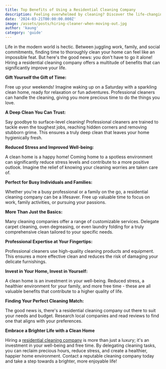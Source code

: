 ```yaml
---
title: Top Benefits of Using a Residential Cleaning Company
description: Feeling overwhelmed by cleaning? Discover the life-changing benefits of hiring a residential cleaning company! Reclaim weekends, achieve a deep clean, reduce stress, and invest in your well-being. Breathe easy and live brighter with a spotless home!
date: '2024-03-21T00:00:00.000Z'
image: /assets/posts/hiring-cleaner-when-moving-out.jpg
author: 'kaung'
category: 'guide'
---
```


Life in the modern world is hectic. Between juggling work, family, and social commitments, finding time to thoroughly clean your home can feel like an impossible feat. But here's the good news: you don't have to go it alone!  Hiring a residential cleaning company offers a multitude of benefits that can significantly improve your life.

**Gift Yourself the Gift of Time:**

Free up your weekends! Imagine waking up on a Saturday with a sparkling clean home, ready for relaxation or fun adventures. Professional cleaners can handle the cleaning, giving you more precious time to do the things you love.

**A Deep Clean You Can Trust:**

Say goodbye to surface-level cleaning! Professional cleaners are trained to tackle even the toughest jobs, reaching hidden corners and removing stubborn grime. This ensures a truly deep clean that leaves your home hygienically fresh.

**Reduced Stress and Improved Well-being:**

A clean home is a happy home! Coming home to a spotless environment can significantly reduce stress levels and contribute to a more positive outlook. Imagine the relief of knowing your cleaning worries are taken care of.

**Perfect for Busy Individuals and Families:**

Whether you're a busy professional or a family on the go, a residential cleaning company can be a lifesaver. Free up valuable time to focus on work, family activities, or pursuing your passions.

**More Than Just the Basics:**

Many cleaning companies offer a range of customizable services. Delegate carpet cleaning, oven degreasing, or even laundry folding for a truly comprehensive clean tailored to your specific needs.

**Professional Expertise at Your Fingertips:**

Professional cleaners use high-quality cleaning products and equipment. This ensures a more effective clean and reduces the risk of damaging your delicate furnishings.

**Invest in Your Home, Invest in Yourself:**

A clean home is an investment in your well-being. Reduced stress, a healthier environment for your family, and more free time - these are all valuable benefits that contribute to a higher quality of life.

**Finding Your Perfect Cleaning Match:**

The good news is, there's a residential cleaning company out there to suit your needs and budget. Research local companies and read reviews to find one that aligns with your preferences.

**Embrace a Brighter Life with a Clean Home**

Hiring a [residential cleaning company](https://westmaid.com.au) is more than just a luxury; it's an investment in your well-being and free time.  By delegating cleaning tasks, you can reclaim precious hours, reduce stress, and create a healthier, happier home environment.  Contact a reputable cleaning company today and take a step towards a brighter, more enjoyable life!